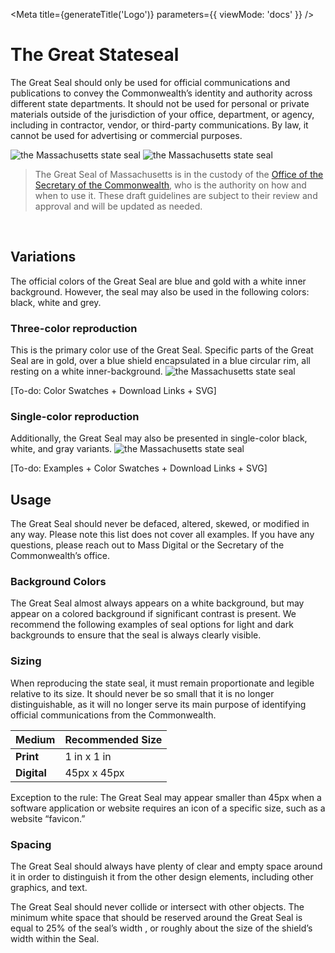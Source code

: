 

<Meta
  title={generateTitle('Logo')}
  parameters={{
    viewMode: 'docs'
  }}
/>

# The Great Stateseal

The Great Seal should only be used for official communications and publications to convey the Commonwealth’s identity and authority across different state departments.
It should not be used for personal or private materials outside of the jurisdiction of your office, department, or agency, including in contractor, vendor, or third-party communications. By law, it cannot be used for advertising or commercial purposes.

<Canvas>
  <Image
    alt="the Massachusetts state seal"
    src="https://unpkg.com/@massds/mayflower-assets@10.1.0/static/images/logo/stateseal.png"
    width={150}
    height={150}
  />
  <Image
    alt="the Massachusetts state seal"
    src="https://unpkg.com/@massds/mayflower-assets@10.1.0/static/images/logo/stateseal-color.png"
    width={150}
    height={150}
  />
</Canvas>

> The Great Seal of Massachusetts is in the custody of the [Office of the Secretary of the Commonwealth](http://www.sec.state.ma.us), who is the authority on how and when to use it. These draft guidelines are subject to their review and approval and will be updated as needed.

<br />

## Variations

The official colors of the Great Seal are blue and gold with a white inner background. However, the seal may also be used in the following colors: black, white and grey.


### Three-color reproduction

This is the primary color use of the Great Seal. Specific parts of the
Great Seal are in gold, over a blue shield encapsulated in a
blue circular rim, all resting on a white inner-background.
<Image
  alt="the Massachusetts state seal"
  src="https://unpkg.com/@massds/mayflower-assets@10.1.0/static/images/logo/stateseal-color.png"
  width={150}
  height={150}
/>

[To-do: Color Swatches + Download Links + SVG]

### Single-color reproduction

Additionally, the Great Seal may also be
presented in single-color black, white, and
gray variants.
<Image
  alt="the Massachusetts state seal"
  src="https://unpkg.com/@massds/mayflower-assets@10.1.0/static/images/logo/stateseal.png"
  width={150}
  height={150}
/>

[To-do: Examples + Color Swatches + Download Links + SVG]


## Usage
The Great Seal should never be defaced, altered, skewed, or
modified in any way. Please note this list does not
cover all examples. If you have any
questions, please reach out to Mass Digital
or the Secretary of the Commonwealth’s
office.


### Background Colors
The Great Seal almost always appears on a white background, but
may appear on a colored background if significant contrast is
present. We recommend the following examples of seal options
for light and dark backgrounds to ensure that the seal is always
clearly visible.

### Sizing
When reproducing the state seal, it must
remain proportionate and legible relative
to its size. It should never be so small that
it is no longer distinguishable, as it will no
longer serve its main purpose of
identifying official communications from
the Commonwealth.

| Medium  | Recommended Size |
|---|---|
|**Print**   | 1 in x 1 in  |
|**Digital**  | 45px x 45px  |

Exception to the rule: The Great Seal may appear smaller than 45px
when a software application or website requires an icon of a specific
size, such as a website “favicon.”


### Spacing
The Great Seal should always have plenty
of clear and empty space around it in
order to distinguish it from the other
design elements, including other graphics,
and text.

The Great Seal should never collide or intersect with other objects.
The minimum white space that should be reserved around the
Great Seal is equal to 25% of the seal’s width , or roughly about the
size of the shield’s width within the Seal.
